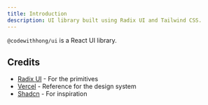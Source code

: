 ```yaml
---
title: Introduction
description: UI library built using Radix UI and Tailwind CSS.
---
```


`@codewithhong/ui` is a React UI library.

## Credits

- [Radix UI](https://radix-ui.com/) - For the primitives
- [Vercel](https://vercel.com/design) - Reference for the design system
- [Shadcn](https://ui.shadcn.com) - For inspiration
